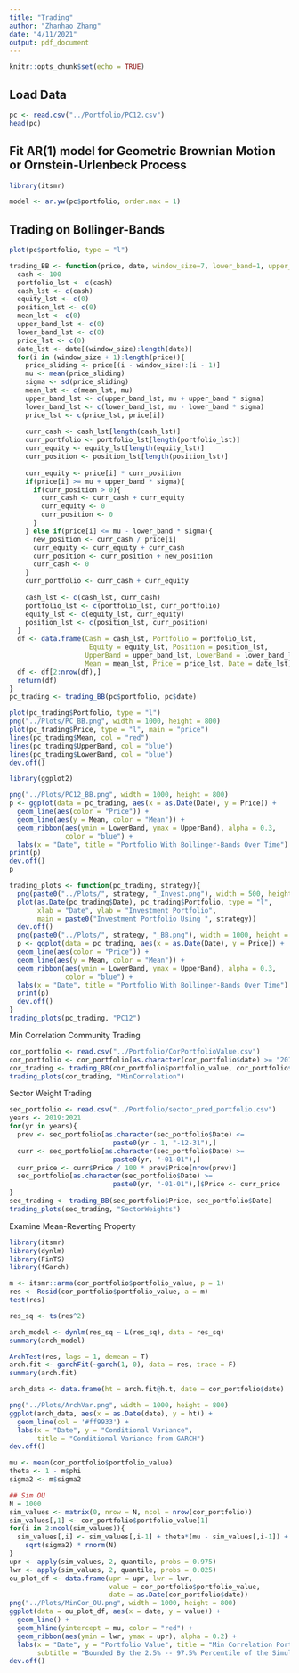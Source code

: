 ```yaml
---
title: "Trading"
author: "Zhanhao Zhang"
date: "4/11/2021"
output: pdf_document
---
```


```r
knitr::opts_chunk$set(echo = TRUE)
```

## Load Data
```r
pc <- read.csv("../Portfolio/PC12.csv")
head(pc)
```

## Fit AR(1) model for Geometric Brownian Motion or Ornstein-Urlenbeck Process
```r
library(itsmr)

model <- ar.yw(pc$portfolio, order.max = 1)
```

## Trading on Bollinger-Bands
```r
plot(pc$portfolio, type = "l")
```

```r
trading_BB <- function(price, date, window_size=7, lower_band=1, upper_band=1){
  cash <- 100
  portfolio_lst <- c(cash)
  cash_lst <- c(cash)
  equity_lst <- c(0)
  position_lst <- c(0)
  mean_lst <- c(0)
  upper_band_lst <- c(0)
  lower_band_lst <- c(0)
  price_lst <- c(0)
  date_lst <- date[(window_size):length(date)]
  for(i in (window_size + 1):length(price)){
    price_sliding <- price[(i - window_size):(i - 1)]
    mu <- mean(price_sliding)
    sigma <- sd(price_sliding)
    mean_lst <- c(mean_lst, mu)
    upper_band_lst <- c(upper_band_lst, mu + upper_band * sigma)
    lower_band_lst <- c(lower_band_lst, mu - lower_band * sigma)
    price_lst <- c(price_lst, price[i])
    
    curr_cash <- cash_lst[length(cash_lst)]
    curr_portfolio <- portfolio_lst[length(portfolio_lst)]
    curr_equity <- equity_lst[length(equity_lst)]
    curr_position <- position_lst[length(position_lst)]
    
    curr_equity <- price[i] * curr_position
    if(price[i] >= mu + upper_band * sigma){
      if(curr_position > 0){
        curr_cash <- curr_cash + curr_equity
        curr_equity <- 0
        curr_position <- 0
      }
    } else if(price[i] <= mu - lower_band * sigma){
      new_position <- curr_cash / price[i]
      curr_equity <- curr_equity + curr_cash
      curr_position <- curr_position + new_position
      curr_cash <- 0
    }
    curr_portfolio <- curr_cash + curr_equity
    
    cash_lst <- c(cash_lst, curr_cash)
    portfolio_lst <- c(portfolio_lst, curr_portfolio)
    equity_lst <- c(equity_lst, curr_equity)
    position_lst <- c(position_lst, curr_position)
  }
  df <- data.frame(Cash = cash_lst, Portfolio = portfolio_lst,
                    Equity = equity_lst, Position = position_lst,
                   UpperBand = upper_band_lst, LowerBand = lower_band_lst,
                   Mean = mean_lst, Price = price_lst, Date = date_lst)
  df <- df[2:nrow(df),]
  return(df)
}
pc_trading <- trading_BB(pc$portfolio, pc$date)

plot(pc_trading$Portfolio, type = "l")
png("../Plots/PC_BB.png", width = 1000, height = 800)
plot(pc_trading$Price, type = "l", main = "price")
lines(pc_trading$Mean, col = "red")
lines(pc_trading$UpperBand, col = "blue")
lines(pc_trading$LowerBand, col = "blue")
dev.off()
```
```r
library(ggplot2)

png("../Plots/PC12_BB.png", width = 1000, height = 800)
p <- ggplot(data = pc_trading, aes(x = as.Date(Date), y = Price)) +
  geom_line(aes(color = "Price")) +
  geom_line(aes(y = Mean, color = "Mean")) +
  geom_ribbon(aes(ymin = LowerBand, ymax = UpperBand), alpha = 0.3,
              color = "blue") +
  labs(x = "Date", title = "Portfolio With Bollinger-Bands Over Time")
print(p)
dev.off()
p
```
```r
trading_plots <- function(pc_trading, strategy){
  png(paste0("../Plots/", strategy, "_Invest.png"), width = 500, height = 500)
  plot(as.Date(pc_trading$Date), pc_trading$Portfolio, type = "l",
       xlab = "Date", ylab = "Investment Portfolio",
       main = paste0("Investment Portfolio Using ", strategy))
  dev.off()
  png(paste0("../Plots/", strategy, "_BB.png"), width = 1000, height = 800)
  p <- ggplot(data = pc_trading, aes(x = as.Date(Date), y = Price)) +
  geom_line(aes(color = "Price")) +
  geom_line(aes(y = Mean, color = "Mean")) +
  geom_ribbon(aes(ymin = LowerBand, ymax = UpperBand), alpha = 0.3,
              color = "blue") +
  labs(x = "Date", title = "Portfolio With Bollinger-Bands Over Time")
  print(p)
  dev.off()
}
trading_plots(pc_trading, "PC12")
```

Min Correlation Community Trading
```r
cor_portfolio <- read.csv("../Portfolio/CorPortfolioValue.csv")
cor_portfolio <- cor_portfolio[as.character(cor_portfolio$date) >= "2018-01-01",]
cor_trading <- trading_BB(cor_portfolio$portfolio_value, cor_portfolio$date)
trading_plots(cor_trading, "MinCorrelation")
```

Sector Weight Trading
```r
sec_portfolio <- read.csv("../Portfolio/sector_pred_portfolio.csv")
years <- 2019:2021
for(yr in years){
  prev <- sec_portfolio[as.character(sec_portfolio$Date) <= 
                          paste0(yr - 1, "-12-31"),]
  curr <- sec_portfolio[as.character(sec_portfolio$Date) >= 
                          paste0(yr, "-01-01"),]
  curr_price <- curr$Price / 100 * prev$Price[nrow(prev)]
  sec_portfolio[as.character(sec_portfolio$Date) >= 
                          paste0(yr, "-01-01"),]$Price <- curr_price
}
sec_trading <- trading_BB(sec_portfolio$Price, sec_portfolio$Date)
trading_plots(sec_trading, "SectorWeights")
```

Examine Mean-Reverting Property
```r
library(itsmr)
library(dynlm)
library(FinTS)
library(fGarch)

m <- itsmr::arma(cor_portfolio$portfolio_value, p = 1)
res <- Resid(cor_portfolio$portfolio_value, a = m)
test(res)

res_sq <- ts(res^2)

arch_model <- dynlm(res_sq ~ L(res_sq), data = res_sq)
summary(arch_model)

ArchTest(res, lags = 1, demean = T)
arch.fit <- garchFit(~garch(1, 0), data = res, trace = F)
summary(arch.fit)

arch_data <- data.frame(ht = arch.fit@h.t, date = cor_portfolio$date)

png("../Plots/ArchVar.png", width = 1000, height = 800)
ggplot(arch_data, aes(x = as.Date(date), y = ht)) +
  geom_line(col = '#ff9933') +
  labs(x = "Date", y = "Conditional Variance", 
       title = "Conditional Variance from GARCH")
dev.off()

mu <- mean(cor_portfolio$portfolio_value)
theta <- 1 - m$phi
sigma2 <- m$sigma2

## Sim OU
N = 1000
sim_values <- matrix(0, nrow = N, ncol = nrow(cor_portfolio))
sim_values[,1] <- cor_portfolio$portfolio_value[1]
for(i in 2:ncol(sim_values)){
  sim_values[,i] <- sim_values[,i-1] + theta*(mu - sim_values[,i-1]) + 
    sqrt(sigma2) * rnorm(N)
}
upr <- apply(sim_values, 2, quantile, probs = 0.975)
lwr <- apply(sim_values, 2, quantile, probs = 0.025)
ou_plot_df <- data.frame(upr = upr, lwr = lwr, 
                         value = cor_portfolio$portfolio_value,
                         date = as.Date(cor_portfolio$date))
png("../Plots/MinCor_OU.png", width = 1000, height = 800)
ggplot(data = ou_plot_df, aes(x = date, y = value)) +
  geom_line() +
  geom_hline(yintercept = mu, color = "red") +
  geom_ribbon(aes(ymin = lwr, ymax = upr), alpha = 0.2) +
  labs(x = "Date", y = "Portfolio Value", title = "Min Correlation Portfolio",
       subtitle = "Bounded By the 2.5% -- 97.5% Percentile of the Simulations \n of its Fitted Ornstein-Uhrlenbeck Process")
dev.off()
```

